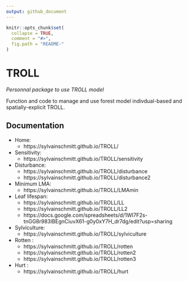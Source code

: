 ```yaml
---
output: github_document
---
```


<!-- README.md is generated from README.Rmd. Please edit that file -->

```r
knitr::opts_chunk$set(
  collapse = TRUE,
  comment = "#>",
  fig.path = "README-"
)
```

# TROLL

*Personnal package to use TROLL model*

Function and code to manage and use forest model indivdual-based and spatially-explicit TROLL.

## Documentation

* Home: 
    - https://sylvainschmitt.github.io/TROLL/
* Sensitivity: 
    - https://sylvainschmitt.github.io/TROLL/sensitivity
* Disturbance: 
    - https://sylvainschmitt.github.io/TROLL/disturbance
    - https://sylvainschmitt.github.io/TROLL/disturbance2
* Minimum LMA: 
    - https://sylvainschmitt.github.io/TROLL/LMAmin
* Leaf lifespan: 
    - https://sylvainschmitt.github.io/TROLL/LL
    - https://sylvainschmitt.github.io/TROLL/LL2
    - https://docs.google.com/spreadsheets/d/1WI7F2s-tnGG8r983lBEgnCiuvX61-g0y0xY7H_dr7dg/edit?usp=sharing
* Sylviculture:
    - https://sylvainschmitt.github.io/TROLL/sylviculture
* Rotten :
    - https://sylvainschmitt.github.io/TROLL/rotten
    - https://sylvainschmitt.github.io/TROLL/rotten2
    - https://sylvainschmitt.github.io/TROLL/rotten3
* Hurt :
    - https://sylvainschmitt.github.io/TROLL/hurt
    